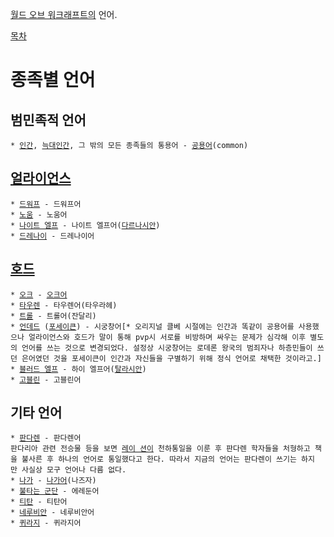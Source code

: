 [[월드 오브 워크래프트]]의 언어.

[[목차]]

= 종족별 언어 =
== 범민족적 언어 ==
 * [[인간(워크래프트)|인간]], [[늑대인간(워크래프트)|늑대인간]], 그 밖의 모든 종족들의 통용어 - [[공용어]](common)

== [[얼라이언스(워크래프트)|얼라이언스]] ==
 * [[드워프(워크래프트)|드워프]] - 드워프어
 * [[노움(워크래프트)|노움]] - 노움어
 * [[나이트 엘프]] - 나이트 엘프어([[다르나시안]])
 * [[드레나이]] - 드레나이어

== [[호드(워크래프트)|호드]] ==
 * [[오크(워크래프트)|오크]] - [[록타|오크어]]
 * [[타우렌]] - 타우렌어(타우라헤)
 * [[트롤(워크래프트)|트롤]] - 트롤어(잔달리)
 * [[언데드(워크래프트)|언데드]] ([[포세이큰]]) - 시궁창어[* 오리지널 클베 시절에는 인간과 똑같이 공용어를 사용했으나 얼라이언스와 호드가 말이 통해 pvp시 서로를 비방하며 싸우는 문제가 심각해 이후 별도의 언어를 쓰는 것으로 변경되었다. 설정상 시궁창어는 로데론 왕국의 범죄자나 하층민들이 쓰던 은어였던 것을 포세이큰이 인간과 자신들을 구별하기 위해 정식 언어로 채택한 것이라고.]
 * [[블러드 엘프]] - 하이 엘프어([[탈라시안]])
 * [[고블린(워크래프트)|고블린]] - 고블린어

== 기타 언어 ==
 * [[판다렌]] - 판다렌어
 판다리아 관련 전승물 등을 보면 [[레이 션]]이 천하통일을 이룬 후 판다렌 학자들을 처형하고 책을 불사른 후 하나의 언어로 통일했다고 한다. 따라서 지금의 언어는 판다렌이 쓰기는 하지만 사실상 모구 언어나 다름 없다.
 * [[나가(워크래프트)|나가]] - [[나가어]](나즈자)
 * [[불타는 군단]] - 에레둔어
 * [[티탄(워크래프트)|티탄]] - 티탄어
 * [[네루비안]] - 네루비안어
 * [[퀴라지]] - 퀴라지어
